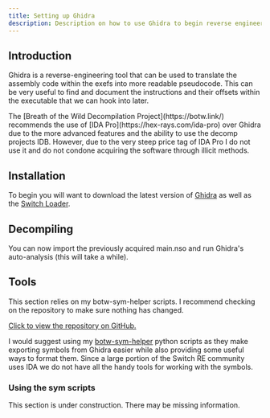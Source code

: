 ```yaml
---
title: Setting up Ghidra
description: Description on how to use Ghidra to begin reverse engineering the exefs.
---
```



## Introduction
Ghidra is a reverse-engineering tool that can be used to translate the assembly code within the exefs into more readable pseudocode.
This can be very useful to find and document the instructions and their offsets within the executable that we can hook into later.

<Aside>The [Breath of the Wild Decompilation Project](https://botw.link/) recommends the use of [IDA Pro](https://hex-rays.com/ida-pro) over Ghidra due to the more advanced features and the ability to use the decomp projects IDB. However, due to the very steep price tag of IDA Pro I do not use it and do not condone acquiring the software through illicit methods.</Aside>

## Installation
To begin you will want to download the latest version of [Ghidra](https://ghidra-sre.org/) as well as the [Switch Loader](https://github.com/Adubbz/Ghidra-Switch-Loader).

## Decompiling
You can now import the previously acquired main.nso and run Ghidra's auto-analysis (this will take a while).

## Tools

<Card title="Repository" icon="github">
    <p>This section relies on my botw-sym-helper scripts. I recommend checking on the repository to make sure nothing has changed.</p>
    <a href="https://github.com/JakeButf/botw-sym-helper">Click to view the repository on GitHub.</a>
</Card>

I would suggest using my [botw-sym-helper](https://github.com/JakeButf/botw-sym-helper) python scripts as they make exporting symbols from Ghidra
easier while also providing some useful ways to format them. Since a large portion of the Switch RE community uses IDA 
we do not have all the handy tools for working with the symbols.

### Using the sym scripts

<Aside type="caution">This section is under construction. There may be missing information.</Aside>